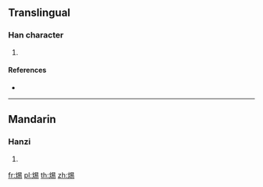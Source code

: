 ==Translingual==

===Han character===
{{Han char|rn=86|rad=火|as=08|sn=12|four=|canj=FAPH}}

# {{defn|Han|sort=火08}}

====References====
* {{Han ref|kx=0674.180|dkj=19132|dj=1086.070|hdz=32209.090|uh=712C|ud=28972}}

----

==Mandarin==

===Hanzi===
{{cmn-hanzi|pin=[[xí]] ([[xi2]]), [[xīn]] ([[xin1]])|wg=hsi<sup>2</sup>, hsin<sup>1</sup>}}

# {{defn|lang=cmn|sort=火08}}

[[fr:焬]]
[[pl:焬]]
[[th:焬]]
[[zh:焬]]